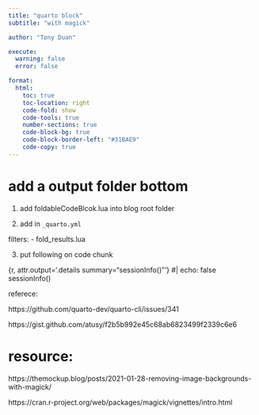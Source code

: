 ```yaml
---
title: "quarto block"
subtitle: "with magick"

author: "Tony Duan"

execute:
  warning: false
  error: false

format:
  html:
    toc: true
    toc-location: right
    code-fold: show
    code-tools: true
    number-sections: true
    code-block-bg: true
    code-block-border-left: "#31BAE9"
    code-copy: true
---
```


# add a output folder bottom

1. add foldableCodeBlcok.lua into blog root folder

2. add in `_quarto.yml`

filters:
  - fold_results.lua

3. put following on code chunk

{r, attr.output='.details summary="sessionInfo()"'}
#| echo: false
sessionInfo()


referece:

https://github.com/quarto-dev/quarto-cli/issues/341

https://gist.github.com/atusy/f2b5b992e45c68ab6823499f2339c6e6

# resource:


https://themockup.blog/posts/2021-01-28-removing-image-backgrounds-with-magick/

https://cran.r-project.org/web/packages/magick/vignettes/intro.html

